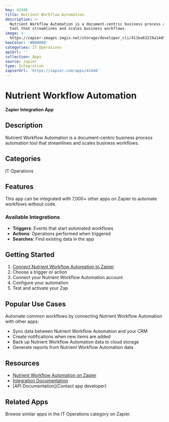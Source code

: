 ```yaml
---
key: 42446
title: Nutrient Workflow Automation
description: >-
  Nutrient Workflow Automation is a document-centric business process automation
  tool that streamlines and scales business workflows.
image: >-
  https://zapier-images.imgix.net/storage/developer_cli/411ba63219a14d96321c23088495a18a.png?auto=format%2Ccompress&ixlib=python-3.0.0&q=50
hexColor: '#000000'
categories: IT Operations
apiUrl: ''
collection: Apps
source: zapier
type: Integration
zapierUrl: 'https://zapier.com/apps/42446'
---
```

# Nutrient Workflow Automation

**Zapier Integration App**

## Description

Nutrient Workflow Automation is a document-centric business process automation tool that streamlines and scales business workflows.

## Categories

IT Operations

## Features

This app can be integrated with 7,000+ other apps on Zapier to automate workflows without code.

### Available Integrations

- **Triggers**: Events that start automated workflows
- **Actions**: Operations performed when triggered
- **Searches**: Find existing data in the app

## Getting Started

1. [Connect Nutrient Workflow Automation to Zapier](https://zapier.com/apps/42446)
2. Choose a trigger or action
3. Connect your Nutrient Workflow Automation account
4. Configure your automation
5. Test and activate your Zap

## Popular Use Cases

Automate common workflows by connecting Nutrient Workflow Automation with other apps:

- Sync data between Nutrient Workflow Automation and your CRM
- Create notifications when new items are added
- Back up Nutrient Workflow Automation data to cloud storage
- Generate reports from Nutrient Workflow Automation data

## Resources

- [Nutrient Workflow Automation on Zapier](https://zapier.com/apps/42446)
- [Integration Documentation](https://zapier.com/apps/42446/integrations)
- [API Documentation](Contact app developer)

## Related Apps

Browse similar apps in the IT Operations category on Zapier.

